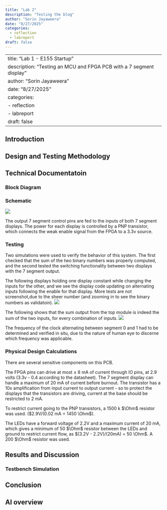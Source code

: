 ```yaml
---
title: "Lab 2"
description: "Testing the blog"
author: "Sorin Jayaweera"
date: "8/27/2025"
categories:
  - reflection
  - labreport
draft: false
---
```

 
---
title: "Lab 1 - E155 Startup"
description: "Testing an MCU and FPGA PCB with a 7 segment display"
author: "Sorin Jayaweera"
date: "8/27/2025"
categories:
  - reflection
  - labreport
draft: false
---


## Introduction

## Design and Testing Methodology

## Technical Documentatoin

### Block Diagram

### Schematic
![](/images/lab2/schematic.png)

The output 7 segment control pins are fed to the inputs of both 7 segment displays. The power for each display is controlled by a PNP transistor, which connects the weak enable signal from the FPGA to a 3.3v source.


### Testing

Two simulations were used to verify the behavior of this system. The first checked that the sum of the two binary numbers was properly computed, and the second tested the switching functionality between two displays with the 7 segment output.

The following displays holding one display constant while changing the inputs for the other, and we see the display code updating on alternating inputs following the enable for that display. More tests are not screenshot,due to the sheer number (and zooming in to see the binary numbers as validatoin).
![](/images/lab2/testbench_segs)

The following shows that the sum output from the top module is indeed the sum of the two inputs, for every combination of inputs.
![](/images/lab2/testbench_sum)

The frequency of the clock alternating between segment 0 and 1 had to be determined and verified in situ, due to the nature of human eye to discerne which frequency was applicable. 


### Physical Design Calculations
There are several sensitive components on this PCB.

The FPGA pins can drive at most $\pm$ 8 mA of current through IO pins, at 2.9 volts (3.3v - 0.4 according to the datasheet). The 7 segment display can handle a maximum of 20 mA of current before burnout. The transistor has a 10x amplification from input current to output current - so to protect the displays that the transistors are driving, current at the base should be restricted to 2 mA. 

 To restrict current going to the PNP transistors, a 1500 k $\Ohm$ resistor was used. ($2.9V/(0.02 mA = 1450 \Ohm$).

The LEDs have a forward voltage of 2.2V and a maximum current of 20 mA, which gives a minimum of 50 $\Ohm$ resistor between the LEDs and ground to restrict current flow, as $(3.2V - 2.2V)/(20mA) = 50 \Ohm$. A 200 $\Ohm$ resistor was used.


## Results and Discussion

### Testbench Simulation

## Conclusion

## AI overview
